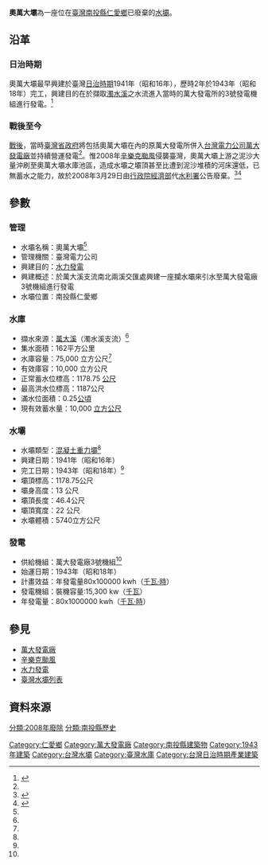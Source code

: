 {{Infobox Dam
| name               = 奧萬大壩<br>Ao-Wan-Ta Dam<ref name="經濟部水利署-雙語詞彙-奧萬大壩（Ao-Wan-Ta Dam）">{{cite web|language=zh-tw|url=http://webarchive.wra.gov.tw/wra201204/wra201204/wra/www.wra.gov.tw/digital/wra/www.wra.gov.tw/ct254d254d.html?xItem=24668&ctNode=5459&comefrom=lp|title=經濟部水利署-雙語詞彙-奧萬大壩（Ao-Wan-Ta Dam）|author=|publisher=經濟部水利署|date=2005-03-28|accessdate=2015-06-24|archive-date=2016-03-04|archive-url=https://web.archive.org/web/20160304132251/http://webarchive.wra.gov.tw/wra201204/wra201204/wra/www.wra.gov.tw/digital/wra/www.wra.gov.tw/ct254d254d.html?xItem=24668&ctNode=5459&comefrom=lp|dead-url=no}}</ref>
| official_name      = 奧萬大壩
| image              = Ao-Wan-Ta Dam.jpeg
| image_size         = 300px
| image_caption      = 尚未被風災沖毀前的奧萬大壩
| image_alt          = 
| location_map       = Taiwan
| location_map_width = 
| location_map_text  = 
| lat_d              = 23
| lat_m              = 56
| lat_s              = 36
| lat_NS             = N
| long_d             = 121
| long_m             = 11
| long_s             = 08
| long_EW            = E
| coordinates_type   = type:landmark
| coordinates_display= inline,title
| coordinates_ref    = 
|crosses             = [[萬大溪|萬大溪]]（[[濁水溪|濁水溪]]支流）
| status             = 已廢棄
| spillways          =自由溢流堰
| spillway_type      = 自由溢流
| spillway_capacity  =
|reservoir           = 奧萬大壩
|country             ={{ROC}}
|locale              = [[南投縣|南投縣]][[仁愛鄉|仁愛鄉]]
|constructor         = [[台灣電力公司|台灣電力公司]]
|owner               = [[台灣電力公司|台灣電力公司]]
|developer           = 台灣電力公司
|maint               =[[台灣電力公司|台灣電力公司]]
| type               = 混凝土重力壩
|length              ={{convert|22|m|ft|0|abbr=off}}
|height              ={{convert|46.4|m|ft|0|abbr=off}}
|crest_width         ={{convert|22|m|ft|0|abbr=off}}
|base_width          =
|volume              = 5740 立方公尺
|crest_elevation     ={{convert|1178.75|m|ft|0|abbr=off}}
|began               =1941年
|open                =1943年
|cost                =
|reservoir_capacity  =75,000 立方公尺<ref name="經濟部水利署-中區水資源局-中區水庫簡介">{{cite web|language=zh-tw|url=http://webarchive.wra.gov.tw/wra201204/wra201204/wra/www.wra.gov.tw/digital/wra/www.wra.gov.tw/ct254d254d.html?xItem=24668&ctNode=5459&comefrom=lp|title=經濟部水利署-中區水資源局-中區水庫簡介|author=|publisher=經濟部水利署中區水資源局|date=2015-06-23|accessdate=2015-06-24|archive-date=2016-03-04|archive-url=https://web.archive.org/web/20160304132251/http://webarchive.wra.gov.tw/wra201204/wra201204/wra/www.wra.gov.tw/digital/wra/www.wra.gov.tw/ct254d254d.html?xItem=24668&ctNode=5459&comefrom=lp|dead-url=no}}</ref>
|active_capacity     = 10,000 立方公尺
|reservoir_catchment ={{convert|162|km2|sqmi|0|abbr=off}}
|reservoir_surface   ={{convert|0.025|km2|0|cuft|0|abbr=off}}
|reservoir_elevation =
|reservoir_max_depth =
|reservoir_length    =
|bridge_carries      = 
|bridge_width        =
|bridge_clearance    =
|bridge_traffic      =
|bridge_toll         = 
|bridge_id           =
|map_cue             =
|map_image_full      =
|map_text            =
|plant_owner         = [[台灣電力公司|台灣電力公司]]
|plant_operator      = [[萬大發電廠|萬大發電廠]]
| plant_commission   = 1964年
| plant_type         = C
|turbines            = （3號機）橫軸佩爾頓式[[水輪發電機|水輪發電機]]1部
|hydraulic_head      = 有效水頭275.0公尺
|installed_capacity  = 1.53 [[MW|MW]]
|max_planned_cap     = 
|capacity_factor     = 
|average_annual_gen  = 2.25億度（萬大發電廠）
|net_generation      = 
|website             =  
|as_of               = 
}}

'''奧萬大壩'''為一座位在[[臺灣|臺灣]][[南投縣|南投縣]][[仁愛鄉|仁愛鄉]]已廢棄的[[水壩|水壩]]。

== 沿革 ==
=== 日治時期 ===
奧萬大壩最早興建於臺灣[[台灣日治時期|日治時期]]1941年（昭和16年），歷時2年於1943年（昭和18年）完工，興建目的在於擷取[[濁水溪|濁水溪]]之水流進入當時的萬大發電所的3號發電機組進行發電。<ref name="台灣電力公司-萬大發電廠介紹">{{cite web|language=zh-tw|url=http://www.taipower.com.tw/content/about/..%5C..%5CUpFile%5CPowerDevFile%5Cd203.pdf|title=台灣電力公司-萬大發電廠介紹|publisher=台灣電力公司|accessdate=2015-06-24|deadurl=yes|archiveurl=https://web.archive.org/web/20140203024659/http://www.taipower.com.tw/UpFile/PowerDevFile/d203.pdf|archivedate=2014-02-03}}</ref>

=== 戰後至今 ===

[[第二次世界大戰|戰後]]，當時[[臺灣省政府|臺灣省政府]]將包括奧萬大壩在內的原萬大發電所併入[[台灣電力公司|台灣電力公司]][[萬大發電廠|萬大發電廠]]並持續營運發電<ref name="台灣電力公司-萬大發電廠介紹"/>。惟2008年[[辛樂克颱風|辛樂克颱風]]侵襲臺灣，奧萬大壩上游之泥沙大量沖刷至奧萬大壩水庫池區，造成水壩之壩頂甚至比遭到泥沙堆積的河床還低，已無蓄水之能力，故於2008年3月29日由[[行政院|行政院]][[中華民國經濟部|經濟部]]代[[水利署|水利署]]公告廢棄。<ref name="行政院公報資訊網-公告廢止奧萬大壩水庫。">{{cite web|language=zh-tw|url=http://gazette.nat.gov.tw/EG_FileManager/eguploadpub/eg013061/ch04/type3/gov31/num4/Eg.htm|title=行政院公報資訊網-公告廢止奧萬大壩水庫。|author=陳瑞隆|publisher=行政院經濟部|date=2008-03-29|accessdate=2015-06-24}}</ref><ref name="經濟部水資源 ---- 水庫介紹-奧萬大壩">{{cite web|language=zh-tw|url=http://ind.ntou.edu.tw/~b0137/resr/c06.htm|title=經濟部水資源 ---- 水庫介紹>奧萬大壩|author=黃文政|publisher=國立臺灣海洋大學網路發展學會|accessdate=2015-06-24|archive-date=2016-03-04|archive-url=https://web.archive.org/web/20160304215342/http://ind.ntou.edu.tw/~b0137/resr/c06.htm|dead-url=no}}</ref>

== 參數 ==
=== 管理 ===
* 水壩名稱：奧萬大壩<ref name="經濟部水資源 ---- 水庫介紹-奧萬大壩"/>
* 管理機關：臺灣電力公司
* 興建目的：[[水力發電|水力發電]]
* 興建概述：於萬大溪支流南北兩溪交匯處興建一座攔水壩來引水至萬大發電廠3號機組進行發電
* 水壩位置：南投縣仁愛鄉

=== 水庫 ===
* 擷水來源：[[萬大溪|萬大溪]]（濁水溪支流）<ref name="經濟部水資源 ---- 水庫介紹-奧萬大壩"/>
* 集水面積：162平方公里
* 水庫容量：75,000 立方公尺<ref name="經濟部水利署-中區水資源局-中區水庫簡介"/>
* 有效庫容：10,000 立方公尺
* 正常蓄水位標高：1178.75 [[公尺|公尺]]
* 最高洪水位標高：1187公尺
* 滿水位面積：0.25[[公頃|公頃]]            			
* 現有效蓄水量：10,000 [[立方公尺|立方公尺]]

=== 水壩 ===
* 水壩類型：[[混凝土|混凝土]][[重力壩|重力壩]]<ref name="經濟部水資源 ---- 水庫介紹-奧萬大壩"/>
* 興建日期：1941年（昭和16年）
* 完工日期：1943年（昭和18年）<ref name="台灣電力公司-萬大發電廠介紹"/>
* 壩頂標高：1178.75公尺
* 壩身高度：13 公尺
* 壩頂長度：46.4公尺
* 壩頂寬度：22 公尺
* 水壩體積：5740立方公尺
=== 發電 ===
* 供給機組：萬大發電廠3號機組<ref name="經濟部水資源 ---- 水庫介紹-奧萬大壩"/>
* 始運日期：1943年（昭和18年）
* 計畫效益：年發電量80x100000 kwh（[[千瓦·時|千瓦·時]]）
* 發電機組：裝機容量:15,300 kw（[[千瓦|千瓦]]）
* 年發電量：80x1000000 kwh（[[千瓦·時|千瓦·時]]）

== 參見 ==
* [[萬大發電廠|萬大發電廠]]
* [[辛樂克颱風|辛樂克颱風]]
* [[水力發電|水力發電]]
* [[台灣水壩列表|臺灣水壩列表]]

== 資料來源 ==
<references />

{{台灣水庫}}
{{萬大發電廠}}

[[Category:仁愛鄉|Category:仁愛鄉]]
[[Category:萬大發電廠|Category:萬大發電廠]]
[[Category:南投縣建築物|Category:南投縣建築物]]
[[Category:1943年建築|Category:1943年建築]]
[[分類:2008年廢除|分類:2008年廢除]]
[[Category:台灣水壩|Category:台灣水壩]]
[[Category:臺灣水庫|Category:臺灣水庫]]
[[分類:南投縣歷史|分類:南投縣歷史]]
[[Category:台灣日治時期產業建築|Category:台灣日治時期產業建築]]